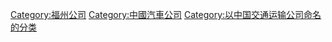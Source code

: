 {{main|東南汽車}}

[[Category:福州公司|Category:福州公司]]
[[Category:中國汽車公司|Category:中國汽車公司]]
[[Category:以中国交通运输公司命名的分类|Category:以中国交通运输公司命名的分类]]